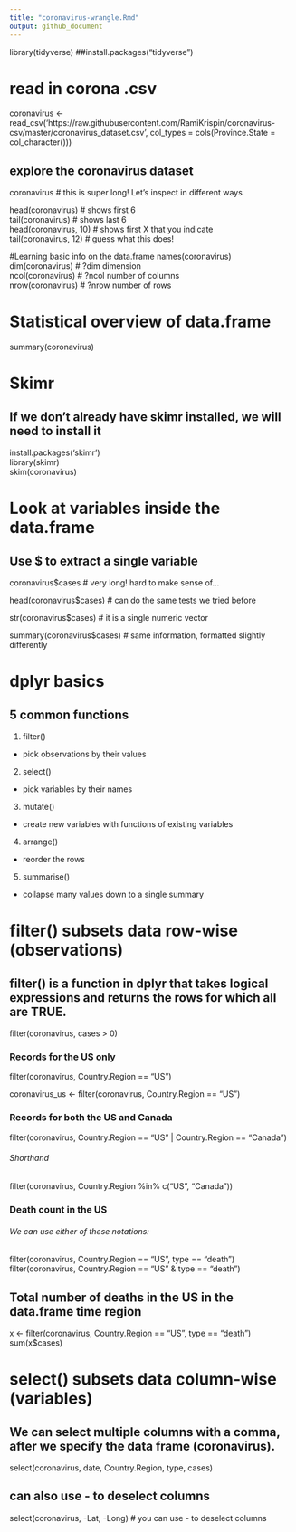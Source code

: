 ```yaml
---
title: "coronavirus-wrangle.Rmd"
output: github_document
---
```


library(tidyverse) ##install.packages("tidyverse")

# read in corona .csv #
coronavirus <- read_csv('https://raw.githubusercontent.com/RamiKrispin/coronavirus-csv/master/coronavirus_dataset.csv', col_types = cols(Province.State = col_character()))

## explore the coronavirus dataset
coronavirus # this is super long! Let's inspect in different ways  

head(coronavirus) # shows first 6  
tail(coronavirus) # shows last 6  
head(coronavirus, 10) # shows first X that you indicate  
tail(coronavirus, 12) # guess what this does!  

#Learning basic info on the data.frame
names(coronavirus)  
dim(coronavirus)    # ?dim dimension  
ncol(coronavirus)   # ?ncol number of columns  
nrow(coronavirus)   # ?nrow number of rows  

# Statistical overview of data.frame
summary(coronavirus)  

# Skimr
## If we don't already have skimr installed, we will need to install it
install.packages('skimr')  
library(skimr)  
skim(coronavirus)  

# Look at variables inside the data.frame
## Use $ to extract a single variable
coronavirus$cases # very long! hard to make sense of...  

head(coronavirus$cases) # can do the same tests we tried before  

str(coronavirus$cases) # it is a single numeric vector  

summary(coronavirus$cases) # same information, formatted slightly differently  

# dplyr basics
## 5 common functions
1. filter()
  + pick observations by their values
2. select()
  + pick variables by their names
3. mutate()
  + create new variables with functions of existing variables
4. arrange()
  + reorder the rows
5. summarise()
  + collapse many values down to a single summary




# filter() subsets data row-wise (observations)
## filter() is a function in dplyr that takes logical expressions and returns the rows for which all are TRUE.
filter(coronavirus, cases > 0)  

### Records for the US only
filter(coronavirus, Country.Region == "US")  

coronavirus_us <- filter(coronavirus, Country.Region == "US")  

### Records for both the US and Canada
filter(coronavirus, Country.Region == "US" | Country.Region == "Canada")  

###### Shorthand
filter(coronavirus, Country.Region %in% c("US", "Canada"))  

### Death count in the US
###### We can use either of these notations:
filter(coronavirus, Country.Region == "US", type == "death")  
filter(coronavirus, Country.Region == "US" & type == "death")  

## Total number of deaths in the US in the data.frame time region
x <- filter(coronavirus, Country.Region == "US", type == "death")  
sum(x$cases)  





# select() subsets data column-wise (variables)
## We can select multiple columns with a comma, after we specify the data frame (coronavirus).
select(coronavirus, date, Country.Region, type, cases)  

## can also use - to deselect columns
select(coronavirus, -Lat, -Long) # you can use - to deselect columns  

